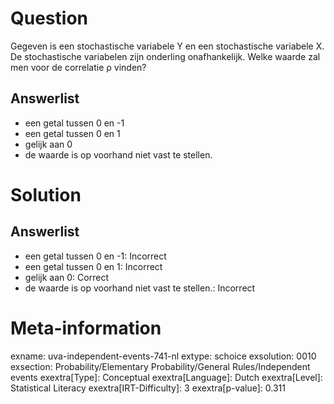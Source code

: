 Question
========

Gegeven is een stochastische variabele Y en een stochastische variabele
X. De stochastische variabelen zijn onderling onafhankelijk. Welke
waarde zal men voor de correlatie ρ vinden?

Answerlist
----------

* een getal tussen 0 en -1
* een getal tussen 0 en 1
* gelijk aan 0
* de waarde is op voorhand niet vast te stellen.

Solution
========

Answerlist
----------

* een getal tussen 0 en -1: Incorrect
* een getal tussen 0 en 1: Incorrect
* gelijk aan 0: Correct
* de waarde is op voorhand niet vast te stellen.: Incorrect

Meta-information
================
exname: uva-independent-events-741-nl
extype: schoice
exsolution: 0010
exsection: Probability/Elementary Probability/General Rules/Independent events
exextra[Type]: Conceptual
exextra[Language]: Dutch
exextra[Level]: Statistical Literacy
exextra[IRT-Difficulty]: 3
exextra[p-value]: 0.311
